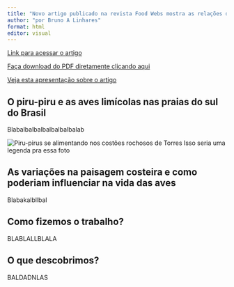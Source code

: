```yaml
---
title: "Novo artigo publicado na revista Food Webs mostra as relações da dieta do piru-piru com características da paisagem ao longo da costa do sul do Brasil"
author: "por Bruno A Linhares"
format: html
editor: visual
---
```

[Link para acessar o artigo](https://doi.org/10.1016/j.fooweb.2023.e00300)   

[Faça download do PDF diretamente clicando aqui](Glieshetal_FOODWEBS.pdf)   

[Veja esta apresentação sobre o artigo](apresentacao_artigoFOODWEBS.html)

## O piru-piru e as aves limícolas nas praias do sul  do Brasil

Blabalbalbalbalbalbalbalab

 ![Piru-pirus se alimentando nos costões rochosos de Torres](piru_piru_rockyshores.png)
 Isso seria uma legenda pra essa foto

## As variações na paisagem costeira e como poderiam influenciar na vida das aves 

Blabakalbllbal

## Como fizemos o trabalho?
BLABLALLBLALA

## O que descobrimos?
BALDADNLAS


